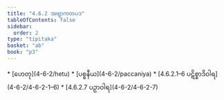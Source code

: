 ```yaml
---
title: "4.6.2 အဗျာကတပဒ"
tableOfContents: false
sidebar:
  order: 2
type: "tipitaka"
basket: "ab"
book: "p3"
---
```



<DynamicBreadcrumb />



<TableOfContents book="p3" section="4.6.2">
* [ဟေတု](4-6-2/hetu)
* [ပစ္စနီယ](4-6-2/paccaniya)
* [4.6.2.1–6 ပဋိစ္စာဒိဝါရ](4-6-2/4-6-2-1–6)
* [4.6.2.7 ပဉှာဝါရ](4-6-2/4-6-2-7)
</TableOfContents>